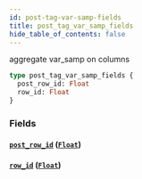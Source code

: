 ```yaml
---
id: post-tag-var-samp-fields
title: post_tag_var_samp_fields
hide_table_of_contents: false
---
```


aggregate var_samp on columns

```graphql
type post_tag_var_samp_fields {
  post_row_id: Float
  row_id: Float
}
```

### Fields

#### [`post_row_id`](#) ([`Float`](/07-graphql/scalars/float))

#### [`row_id`](#) ([`Float`](/07-graphql/scalars/float))
